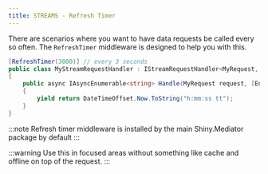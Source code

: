 ```yaml
---
title: STREAMS - Refresh Timer
---
```


There are scenarios where you want to have data requests be called every so often. The `RefreshTimer` middleware is designed to help you with this.

```csharp
[RefreshTimer(3000)] // every 3 seconds
public class MyStreamRequestHandler : IStreamRequestHandler<MyRequest, string>
{
    public async IAsyncEnumerable<string> Handle(MyRequest request, [EnumeratorCancellation] CancellationToken cancellationToken)
    {
        yield return DateTimeOffset.Now.ToString("h:mm:ss tt");
    }
} 
```

:::note
Refresh timer middleware is installed by the main Shiny.Mediator package by default
:::

:::warning
Use this in focused areas without something like cache and offline on top of the request.
:::